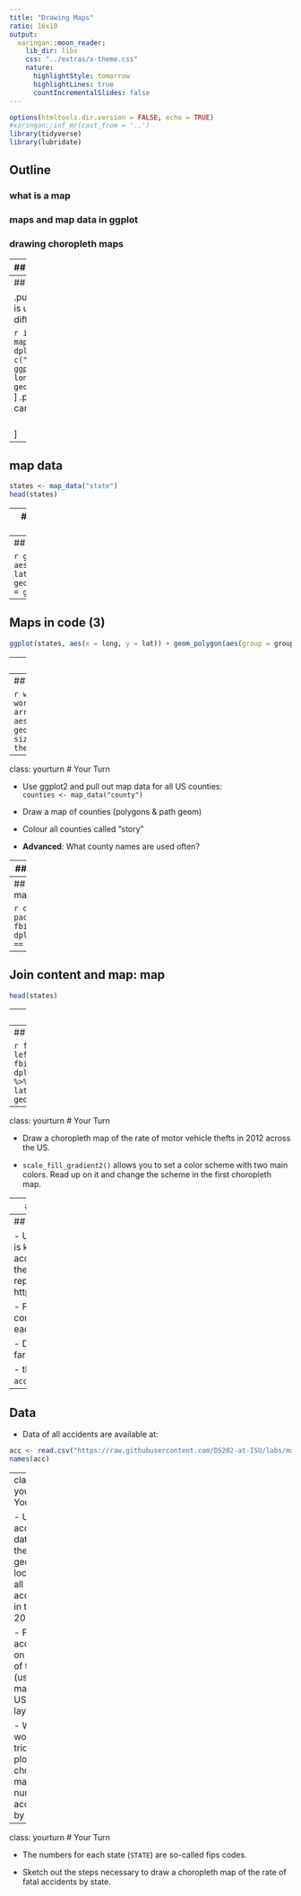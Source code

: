 ```yaml
---
title: "Drawing Maps"
ratio: 16x10
output:
  xaringan::moon_reader:
    lib_dir: libs
    css: "../extras/x-theme.css"
    nature:
      highlightStyle: tomorrow
      highlightLines: true
      countIncrementalSlides: false
---
```


```r
options(htmltools.dir.version = FALSE, echo = TRUE)
#xaringan::inf_mr(cast_from = '..') 
library(tidyverse)
library(lubridate)
```

## Outline

### what is a map

### maps and map data in ggplot

### drawing choropleth maps

---
## Maps 

.pull-left[
Maps are points in latitude and longitude
<br/><br/>
```r
library(ggplot2)
iowa <- map_data("state") %>% dplyr::filter(region=="iowa")
ggplot(iowa, aes(x = long, y = lat)) + geom_point()
```

]
.pull-right[
that are connected in the 'right' order <br>(determined by order in the data)

```r
ggplot(iowa, aes(x = long, y = lat)) + 
  geom_point() + 
  geom_path()
```

]

---
## Maps 

.pull-left[
The `group` aesthetic is used to distinguish between different regions

```r
iowa_cali <- map_data("state") %>% dplyr::filter(region %in% c("iowa", "california"))
ggplot(iowa_cali, aes(x = long, y = lat)) + geom_path(aes(group=region))
```
]
.pull-right[
& those regions can be filled in  
<br/><br/>
```r
ggplot(iowa_cali, aes(x = long, y = lat)) + geom_polygon(aes(group=region))
```

]

---
## map data

```r
states <- map_data("state")
head(states)
```

---
## Maps in code (1)


```r
ggplot(states, aes(x = long, y = lat)) + geom_point()
```

---
## Maps in code (2)


```r
ggplot(states, aes(x = long, y = lat)) + geom_path(aes(group = group))
```

---
## Maps in code (3)

```r
ggplot(states, aes(x = long, y = lat)) + geom_polygon(aes(group = group))
```

---
## Maps in code (4)

```r
ggplot(states, aes(x = long, y = lat)) + geom_polygon(aes(group = group, fill=lat))
```

---
## World maps

```r
world <- map_data("world")
world <- world %>% arrange(order)
ggplot(world, aes(x = long, y = lat)) + 
  geom_polygon(aes(group=group), size=.1, 
               colour="white") +
  theme_void()
```


---
class: yourturn
# Your Turn 

- Use ggplot2 and pull out map data for all
US counties: <br> `counties <- map_data("county")`

- Draw a map of counties (polygons & path geom)

- Colour all counties called "story"

- **Advanced**: What county names are used often?


---
## Choropleth maps

- Choropleth maps are thematic maps: areas are shaded in proportion to the values of a variable

- Join datasets: content and map

---
## Join content and map: content

```r
data(fbi, package="classdata")
fbi14 <- fbi %>% dplyr::filter(Year == 2014)
head(fbi14)
```

---
## Join content and map: map


```r
head(states)
```

---
## Prepare for join

- want to combine fbi and states by state name, but we need to make the spelling the same

- for simplification, introduce new variable with all lower case letters

- generally, content data is more important, but we will see missing states on the map: `anti_join()`

```r
fbi14$region <- tolower(fbi14$State)

nomatch1 <- fbi14 %>% anti_join(states, by="region")
# States for which we do not have map data
unique(nomatch1$State)


nomatch2 <- states %>% anti_join(fbi14, by="region")
# States for which we do not have crime data
unique(nomatch2$State)
```

---
## Join and then map

```r
fbi.map <- fbi14 %>% left_join(states, by="region")
fbi.map %>% dplyr::filter(Type=="Burglary") %>% 
  ggplot(aes(x = long, y = lat, fill=Count/Population)) +
  geom_polygon(aes(group=group))
```

---
class: yourturn
# Your Turn  

- Draw a choropleth map of the rate of motor vehicle thefts in 2012 across the US.

- `scale_fill_gradient2()` allows you to set a color scheme with two main colors. Read up on it and change the scheme in the first choropleth map.

---
## Geographic data in layers

- For data collected with GPS coordinates we can use maps as background layers

- In that situation, we do not need to join the map information and the content data, but use layers with separate data sets of the form

```
map %>% ggplot(aes(x = long, y = lat)) + 
  geom_polygon(aes(group = group)) +
  geom_point(data = content, aes(x=longitude, y = latitude)) 
```

---
## FARS data

- US Department of transportation is keeping a record of every accident that results in a fatality in the FARS Data base (fatal accident report system, http://www.nhtsa.gov/FARS)

- FARS consists of 20+ tables consisting of various aspects of each accident

- Documentation at https://www-fars.nhtsa.dot.gov/Main/index.aspx

- three of the main tables are `accident`, `person`, and `vehicle`

---
## Data 

- Data of all accidents are available at:

```r
acc <- read.csv("https://raw.githubusercontent.com/DS202-at-ISU/labs/master/data/fars2016/accident.csv", stringsAsFactors = FALSE)
names(acc)
```

---
class: yourturn
# Your Turn  

- Use the accident data to plot the geographic location of all accidents in the US in 2016.

- Plot accidents on a map of the US (use the map of the US as first layer)


- Why would it be tricky to plot a choropleth map of the number of accidents by state?

---
class: yourturn
# Your Turn 

- The numbers for each state (`STATE`) are so-called fips codes. 

- Sketch out the steps necessary to draw a choropleth map of the rate of fatal accidents by state.



